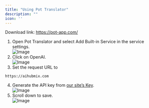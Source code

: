 ```yaml
---
title: "Using Pot Translator"
description: ""
icon: ''
---
```


Download link: https://pot-app.com/
1. Open Pot Translator and select Add Built-in Service in the service settings.  
![Image](/media/en/pot1.png)  
2. Click on OpenAI.  
![Image](/media/en/pot2.png) 
3. Set the request URL to 
```
https://aihubmix.com
```    
4. Generate the API key from [our site’s Key](https://aihubmix.com/token).   
![Image](/media/en/pot3.png)
5. Scroll down to save.  
![Image](/media/en/pot4.png)